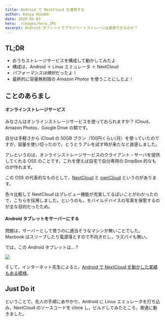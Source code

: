 ```yaml
---
title: Android で NextCloud を運用する
author: Kenya Hondoh
date: 2020-05-03
hero: ./images/hero.JPG
excerpt: Android タブレットでプライベートストレージは運用できるのか？
---
```


## TL;DR

- おうちストレージサービスを構成して動かしてみたよ
- 構成は，Android ＋ Linux エミュレータ ＋ NextCloud
- *パフォーマンスは微妙*だったよ！
- 最終的に容量無制限の *Amazon Photos* を使うことにしたよ！

## ことのあらまし

#### オンラインストレージサービス

みなさんはオンラインストレージサービスを使っておられますか？ iCloud，Amazon Photos，Google Drive の類です。

自分は手軽さから iCloud の 50GB プラン（100円くらい/月）を使っていたのですが，容量を使い切ったので，とうとう*アレ*を試す時が来たなと直感しました。

アレというのは，オンラインストレージサービスのクライアント・サーバを提供してくれる OSS のことです。これを使えば自宅で自分専用の DropBox 的なものが作れます。

この OSS の代表的なものとして，[NextCloud](https://nextcloud.com) と [ownCloud](https://owncloud.org) というのがあります。

色々比較して NextCloud はプレビュー機能が充実してるぽいことがわかったので，こちらを採用しました。というのも，モバイルデバイスの写真を保管するのが主な目的だったため。

#### Android タブレットをサーバーにする

問題は，サーバーとして使うのに適当そうなマシンが無いことでした。Macbook はスリープしたり電源落とすので不向きだし，ラズパイも無い。

では，この Android タブレットは...？

![](https://unsolublesugar.com/wp/wp-content/uploads/2017/04/IMG_3304-750x451.jpg)

そして，インターネット先生によると，[Android で NextCloud を動かした実績もある模様](https://github.com/jancborchardt/nextcloud-scripts/blob/master/nextcloud-on-android.md)。

## Just Do it

ということで，先人の手順にあやかり，Android に Linux エミュレータを打ち込み，NextCloud のソースコードを clone し，ビルドしてみたところ，普通に動きました。